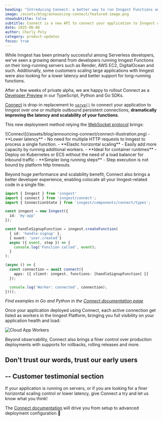 ```yaml
---
heading: "Introducing Connect: a better way to run Inngest Functions on servers"
image: /assets/blog/announcing-connect/featured-image.png
showSubtitle: false
subtitle: Connect is a new API to connect your application to Inngest over a outbound persistent connection. This brings better support for servers (Render, Fly.io, etc.) and lower latency.
date: 2025-06-06
author: Charly Poly
category: product-updates
focus: true
---
```



While Inngest has been primarly successful among Serverless developers, we've seen a growing demand from developers running Inngest Functions on their long-running servers such as Render, AWS EC2, DigitalOcean and such.
Additionally, some customers scaling large applications with Inngest were also looking for a lower latency and better support for long-running functions.

After a few weeks of private alpha, we are happy to rollout Connect as a [Developer Preview](https://docs.inngest.com/docs/release-phases#developer-preview) in our TypeScript, Python and Go SDKs.

[Connect](/docs/setup/connect) is drop-in replacement to [`serve()`](/docs/learn/serving-inngest-functions) to connect your application to Inngest over one or multiple outbound persistent connections, **dramatically improving the latency and scalability of your functions**.


This new deployment method relying the [WebSocket protocol](https://en.wikipedia.org/wiki/WebSocket#:~:text=WebSocket%20is%20a%20computer%20communications,as%20RFC%206455%20in%202011.) brings:
<Row>

<Col>
![Connect](/assets/blog/announcing-connect/connect-illustration.png)
</Col>

<Col>
- **Lower latency** - No need for multiple HTTP requests to Inngest to process a single function.
- **Elastic horizontal scaling** - Easily add more capacity by running additional workers.
- **Ideal for container runtimes** -  Deploy on Kubernetes or ECS without the need of a load balancer for inbound traffic
- **Simpler long running steps** - Step execution is not bound by platform http timeouts.

</Col>

</Row>

Beyond huge performance and scalability benefit, Connect also brings a better developer experience, enabling colocate all your Inngest-related code in a single file:


```ts
import { Inngest } from 'inngest'
import { connect } from 'inngest/connect';
import { ConnectionState } from 'inngest/components/connect/types';

const inngest = new Inngest({
  id: 'my-app'
});

const handleSignupFunction = inngest.createFunction(
  { id: 'handle-signup' },
  { event: 'user.created'}
  async ({ event, step }) => {
    console.log('Function called', event);
  }
);

(async () => {
  const connection = await connect({
    apps: [{ client: inngest, functions: [handleSignupFunction] }]
  });

  console.log('Worker: connected', connection);
})();
```

_Find examples in Go and Python in the [Connect documentation page](/docs/setup/connect)_


Once your application deployed using Connect, each active connection get listed as workers in the Inngest Platform, bringing you full visibility
on your application health and load:

![Cloud App Workers](/assets/docs/connect/cloud-app-workers.png)

Beyond observability, Connect also brings a finer control over production deployments with supports for rollbacks, rolling releases and more.


## Don't trust our words, trust our early users

--
Customer testimonial section
--

If your application is running on servers, or if you are looking for a finer horizontal scaling control or lower latency, give Connect a try and let us know what you think!

The [Connect documentation](/docs/setup/connect) will drive you from setup to advanced deployment configuration 🚀